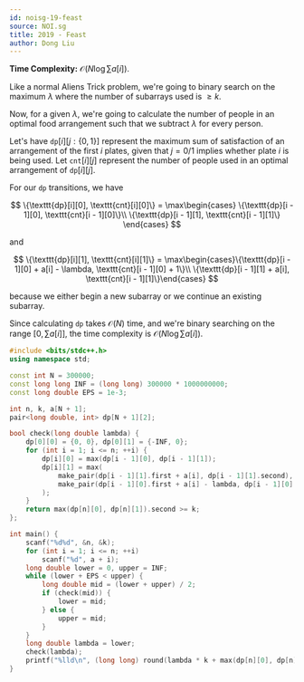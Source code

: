 ```yaml
---
id: noisg-19-feast
source: NOI.sg
title: 2019 - Feast
author: Dong Liu
---
```


**Time Complexity:** $\mathcal{O}(N\log{\sum a[i]})$.

<LanguageSection>

<CPPSection>

Like a normal Aliens Trick problem, we're going to binary search on the maximum
$\lambda$ where the number of subarrays used is $\geq k$.

Now, for a given $\lambda$, we're going to calculate the number of people in an
optimal food arrangement such that we subtract $\lambda$ for every
person.

Let's have $\texttt{dp}[i][j:\{0,1\}]$ represent the maximum sum of satisfaction
of an arrangement of the first $i$ plates, given that $j=0/1$ implies whether
plate $i$ is being used. Let $\texttt{cnt}[i][j]$ represent the number of
people used in an optimal arrangement of $\texttt{dp}[i][j]$.

For our $\texttt{dp}$ transitions, we have

$$
\{\texttt{dp}[i][0], \texttt{cnt}[i][0]\} =
\max\begin{cases} \{\texttt{dp}[i - 1][0], \texttt{cnt}[i - 1][0]\}\\
\{\texttt{dp}[i - 1][1], \texttt{cnt}[i - 1][1]\}
\end{cases}
$$

and

$$
\{\texttt{dp}[i][1], \texttt{cnt}[i][1]\} =
\max\begin{cases}\{\texttt{dp}[i - 1][0] + a[i] - \lambda, \texttt{cnt}[i - 1][0] + 1\}\\
\{\texttt{dp}[i - 1][1] + a[i], \texttt{cnt}[i - 1][1]\}\end{cases}
$$

because we either begin a new subarray or we continue an existing subarray.

Since calculating $\texttt{dp}$ takes $\mathcal O(N)$ time, and we're binary
searching on the range $[0, \sum a[i]]$, the time complexity is
$\mathcal{O}(N\log{\sum a[i]})$.

```cpp
#include <bits/stdc++.h>
using namespace std;

const int N = 300000;
const long long INF = (long long) 300000 * 1000000000;
const long double EPS = 1e-3;

int n, k, a[N + 1];
pair<long double, int> dp[N + 1][2];

bool check(long double lambda) {
	dp[0][0] = {0, 0}, dp[0][1] = {-INF, 0};
	for (int i = 1; i <= n; ++i) {
		dp[i][0] = max(dp[i - 1][0], dp[i - 1][1]);
		dp[i][1] = max(
			make_pair(dp[i - 1][1].first + a[i], dp[i - 1][1].second),
			make_pair(dp[i - 1][0].first + a[i] - lambda, dp[i - 1][0].second + 1)
		);
	}
	return max(dp[n][0], dp[n][1]).second >= k;
};

int main() {
	scanf("%d%d", &n, &k);
	for (int i = 1; i <= n; ++i)
		scanf("%d", a + i);
	long double lower = 0, upper = INF;
	while (lower + EPS < upper) {
		long double mid = (lower + upper) / 2;
		if (check(mid)) {
			lower = mid;
		} else {
			upper = mid;
		}
	}
	long double lambda = lower;
	check(lambda);
	printf("%lld\n", (long long) round(lambda * k + max(dp[n][0], dp[n][1]).first));
}
```

</CPPSection>

</LanguageSection>
